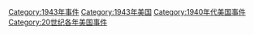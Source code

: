 [[Category:1943年事件|Category:1943年事件]]
[[Category:1943年美国|Category:1943年美国]]
[[Category:1940年代美国事件|Category:1940年代美国事件]]
[[Category:20世纪各年美国事件|Category:20世纪各年美国事件]]